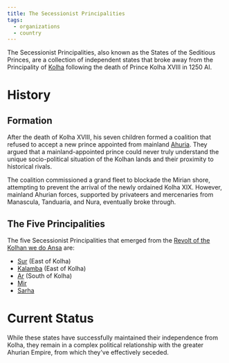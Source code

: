 ```yaml
---
title: The Secessionist Principalities
tags:
  - organizations
  - country
---
```


The Secessionist Principalities, also known as the States of the Seditious
Princes, are a collection of independent states that broke away from the
Principality of [Kolha](/locations/kolha/) following the death of Prince
Kolha XVIII in 1250 AI.

# History

## Formation

After the death of Kolha XVIII, his seven children formed a coalition that
refused to accept a new prince appointed from mainland
[Ahuria](/locations/ahuria/). They argued that a mainland-appointed prince
could never truly understand the unique socio-political situation of the Kolhan
lands and their proximity to historical rivals.

The coalition commissioned a grand fleet to blockade the Mirian shore,
attempting to prevent the arrival of the newly ordained Kolha XIX. However,
mainland Ahurian forces, supported by privateers and mercenaries from Manascula,
Tanduaria, and Nura, eventually broke through.

## The Five Principalities

The five Secessionist Principalities that emerged from the
[Revolt of the Kolhan we do Ansa](/events/revolt-of-the-kolhan-ansa/) are:

* [Sur](/locations/sur/) (East of Kolha)
* [Kalamba](/locations/kalamba/) (East of Kolha)
* [Ar](/locations/ar/) (South of Kolha)
* [Mir](/locations/mir/)
* [Sarha](/locations/sarha/)

# Current Status

While these states have successfully maintained their independence from Kolha,
they remain in a complex political relationship with the greater Ahurian Empire,
from which they've effectively seceded.
